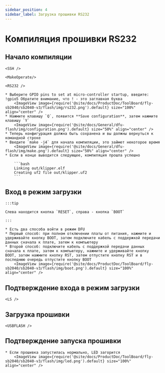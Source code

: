 ```yaml
---
sidebar_position: 4
sidebar_label: Загрузка прошивки RS232
---
```



# Компиляция прошивки RS232

## Начало компиляции

    <SSH />

    <MakeOperate/>

    <RS232 />

    * Выберите GPIO pins to set at micro-controller startup, введите: !gpio5 Обратите внимание, что ! - это заглавная буква
        <ImageView image={require('@site/docs/ProductDoc/ToolBoard/fly-sb2040/sb2040-v3/flash/img/rs232.png').default} size="100%" align="center" />
    * Нажмите клавишу `Q`, появится **Save configuration**, затем нажмите клавишу `Y`
        <ImageView image={require('@site/docs/General/dfu-flash/img/configuration.png').default} size="50%" align="center" />
    * Теперь конфигурация должна быть сохранена и вы должны вернуться к командной строке
    * Введите `make -j4` для начала компиляции, это займет некоторое время
        <ImageView image={require('@site/docs/General/dfu-flash/img/make.png').default} size="50%" align="center" />
    * Если в конце выводится следующее, компиляция прошла успешно

        ```bash
        Linking out/klipper.elf
        Creating uf2 file out/klipper.uf2
        ```


## Вход в режим загрузки

    :::tip

    Слева находится кнопка `RESET`, справа - кнопка `BOOT`

    :::

    * Есть два способа войти в режим DFU
    * Первый способ: при полном отключении платы от питания, нажмите и удерживайте кнопку BOOT, затем подключите кабель с поддержкой передачи данных сначала к плате, затем к компьютеру
    * Второй способ: подключите кабель с поддержкой передачи данных сначала к плате, затем к компьютеру, нажмите и удерживайте кнопку BOOT, затем нажмите кнопку RST, затем отпустите кнопку RST и в последнюю очередь отпустите кнопку BOOT
        <ImageView image={require('@site/docs/ProductDoc/ToolBoard/fly-sb2040/sb2040-v3/flash/img/boot.png').default} size="100%" align="center" />

## Подтверждение входа в режим загрузки

    <LS />


## Загрузка прошивки 
    
    <USBFLASH />
    


## Подтверждение запуска прошивки

    * Если прошивка запустилась нормально, LED загорится
        <ImageView image={require('@site/docs/ProductDoc/ToolBoard/fly-sb2040/sb2040-v3/flash/img/led.png').default} size="100%" align="center" />